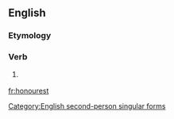 ==English==

===Etymology===
{{suffix|honour|est}}

===Verb===
{{en-verb form}}

# {{archaic}} {{form of|Second-person singular simple present form|honour}}

[[Category:English second-person singular forms]]

[[fr:honourest]]
